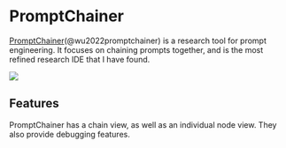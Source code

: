 
# PromptChainer

[PromptChainer](https://arxiv.org/pdf/2203.06566.pdf)(@wu2022promptchainer) is a research tool for prompt engineering. It focuses on chaining prompts together, and is the most
refined research IDE that I have found.

<div style={{ textAlign: "center" }}>
  <Image
    src="/docs/assets/tooling/promptchainer.webp"
    width={1526}
    height={528}
    style={{ width: "750px", margin: "auto" }}
  />
</div>

## Features

PromptChainer has a chain view, as well as an individual node view. They also
provide debugging features.
